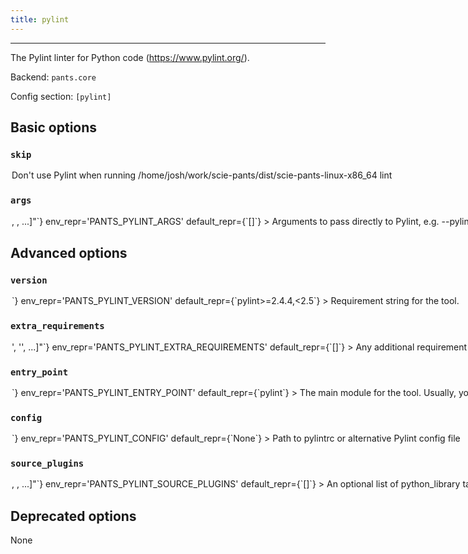 ```yaml
---
title: pylint
---
```



---

The Pylint linter for Python code (https://www.pylint.org/).

Backend: <span className="color--primary">`pants.core`</span>

Config section: <span className="color--primary">`[pylint]`</span>

<span className={styles.options}>

## Basic options

### `skip`

<Option
  cli_repr={`--[no-]pylint-skip`}
  env_repr='PANTS_PYLINT_SKIP'
  default_repr={`False`}
>

Don&#x27;t use Pylint when running `/home/josh/work/scie-pants/dist/scie-pants-linux-x86_64 lint`

</Option>

### `args`

<Option
  cli_repr={`--pylint-args="[<shell_str>, <shell_str>, ...]"`}
  env_repr='PANTS_PYLINT_ARGS'
  default_repr={`[]`}
>

Arguments to pass directly to Pylint, e.g. `--pylint-args="--ignore=foo.py,bar.py --disable=C0330,W0311"`

</Option>

## Advanced options

### `version`

<Option
  cli_repr={`--pylint-version=<str>`}
  env_repr='PANTS_PYLINT_VERSION'
  default_repr={`pylint>=2.4.4,<2.5`}
>

Requirement string for the tool.

</Option>

### `extra_requirements`

<Option
  cli_repr={`--pylint-extra-requirements="['<str>', '<str>', ...]"`}
  env_repr='PANTS_PYLINT_EXTRA_REQUIREMENTS'
  default_repr={`[]`}
>

Any additional requirement strings to use with the tool. This is useful if the tool allows you to install plugins or if you need to constrain a dependency to a certain version.

</Option>

### `entry_point`

<Option
  cli_repr={`--pylint-entry-point=<str>`}
  env_repr='PANTS_PYLINT_ENTRY_POINT'
  default_repr={`pylint`}
>

The main module for the tool. Usually, you will not want to change this from the default.

</Option>

### `config`

<Option
  cli_repr={`--pylint-config=<file_option>`}
  env_repr='PANTS_PYLINT_CONFIG'
  default_repr={`None`}
>

Path to `pylintrc` or alternative Pylint config file

</Option>

### `source_plugins`

<Option
  cli_repr={`--pylint-source-plugins="[<target_option>, <target_option>, ...]"`}
  env_repr='PANTS_PYLINT_SOURCE_PLUGINS'
  default_repr={`[]`}
>

An optional list of `python_library` target addresses to load first-party plugins.

You must set the plugin&#x27;s parent directory as a source root. For example, if your plugin is at `build-support/pylint/custom_plugin.py`, add &#x27;build-support/pylint&#x27; to `[source].root_patterns` in `pants.toml`. This is necessary for Pants to know how to tell Pylint to discover your plugin. See https://www.pantsbuild.org/v2.3/docs/source-roots

You must also set `load-plugins=$module_name` in your Pylint config file, and set the `[pylint].config` option in `pants.toml`.

While your plugin&#x27;s code can depend on other first-party code and third-party requirements, all first-party dependencies of the plugin must live in the same directory or a subdirectory.

To instead load third-party plugins, set the option `[pylint].extra_requirements` and set the `load-plugins` option in your Pylint config.

</Option>

## Deprecated options

None

</span>
